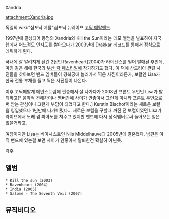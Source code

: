 Xandria

attachment:Xandria.jpg

독일의 wiki:"심포닉 메탈"심포닉 뉴웨이브 [[고딕 메탈]]밴드.

1997년에 결성되어 동명의 Xandria와 Kill the Sun이라는 데모 앨범을 발표하여 자국 웹에서 어느정도 인지도를 쌓아오다가 2003년에 Drakkar 레코드를 통해서 정식으로 데뷔하게 된다.

국내에 잘 알려지게 된건 2집인 Ravenheart(2004)가 라이센스를 얻어 발매된 후인데, 마침 같은 해에 한국의 [[부산 락 페스티벌]]에 참가하기도 했다. 이 덕에 산드리아 관련 사진들을 찾아보면 밴드 멤버들이 경복궁에 놀러가서 찍은 사진이라든가, 보컬인 Lisa가 한국 전통 부채를 들고 찍은 사진등이 나온다.

이후 고딕메탈계 메인스트림에 편승해서 잘 나가다가 2008년 프론트 우먼인 Lisa가 탈퇴하고[* 음악적 견해차이나 멤버간에 사이가 안좋아서 그런게 아니라 프론트 우먼으로써 받는 관심이나 그런게 부담이 되었다고 한다.] Kerstin Bischof이라는 새로운 보컬을 영입했으나 1년만에 나가버렸다... 새로운 보컬을 구할때 까진 전 보컬이었던 Lisa가 라이브에서 노래 겸 피아노를 쳐주고 있지만 밴드에 다시 정식멤버로써 돌아오는 일은 없을거라고.

여담이지만 Lisa는 베이시스트인 Nils Middelhauve과 2005년에 결혼했다. 남편은 아직 밴드에 있는걸 보면 사이가 안좋아서 탈퇴한건 확실히 아닌듯.


[[각주]]

== 앨범 ==

 * Kill the sun (2003)
 * Ravenheart (2004)
 * India (2005)
 * Salomé - The Seventh Veil (2007)


== 뮤직비디오 ==

{{{#!html
<object width="480" height="385"><param name="movie" value="http://www.youtube.com/v/aG14dIJgCcE?fs=1&amp;hl=ko_KR"></param><param name="allowFullScreen" value="true"></param><param name="allowscriptaccess" value="always"></param><embed src="http://www.youtube.com/v/aG14dIJgCcE?fs=1&amp;hl=ko_KR" type="application/x-shockwave-flash" allowscriptaccess="always" allowfullscreen="true" width="480" height="385"></embed></object>}}}

{{{#!html
<object width="480" height="385"><param name="movie" value="http://www.youtube.com/v/TAV0kNIB9lA?fs=1&amp;hl=ko_KR"></param><param name="allowFullScreen" value="true"></param><param name="allowscriptaccess" value="always"></param><embed src="http://www.youtube.com/v/TAV0kNIB9lA?fs=1&amp;hl=ko_KR" type="application/x-shockwave-flash" allowscriptaccess="always" allowfullscreen="true" width="480" height="385"></embed></object>}}}

{{{#!html
<object width="480" height="385"><param name="movie" value="http://www.youtube.com/v/iAdabtto4vA?fs=1&amp;hl=ko_KR"></param><param name="allowFullScreen" value="true"></param><param name="allowscriptaccess" value="always"></param><embed src="http://www.youtube.com/v/iAdabtto4vA?fs=1&amp;hl=ko_KR" type="application/x-shockwave-flash" allowscriptaccess="always" allowfullscreen="true" width="480" height="385"></embed></object>}}}

